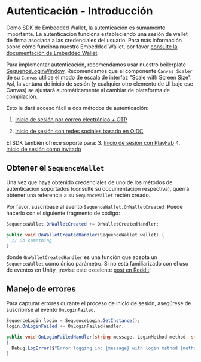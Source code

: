 # Autenticación - Introducción
Como SDK de Embedded Wallet, la autenticación es sumamente importante. La autenticación funciona estableciendo una sesión de wallet de firma asociada a las credenciales del usuario. Para más información sobre cómo funciona nuestro Embedded Wallet, por favor [consulte la documentación de Embedded Wallet](/solutions_old/wallets/embedded-wallet/overview).

Para implementar autenticación, recomendamos usar nuestro boilerplate [SequenceLoginWindow](/sdk/unity/bootstrap_game#login).
Recomendamos que el componente `Canvas Scaler` de su `Canvas` utilice el modo de escala de interfaz "Scale with Screen Size". Así, la ventana de inicio de sesión (y cualquier otro elemento de UI bajo ese Canvas) se ajustará automáticamente al cambiar de plataforma de compilación.

Esto le dará acceso fácil a dos métodos de autenticación:
1.  [Inicio de sesión por correo electrónico + OTP](/sdk/unity/onboard/authentication/email)

2.  [Inicio de sesión con redes sociales basado en OIDC](/sdk/unity/onboard/authentication/oidc)

El SDK también ofrece soporte para:
3\.  [Inicio de sesión con PlayFab](/sdk/unity/onboard/authentication/playfab)
4. [Inicio de sesión como invitado](/sdk/unity/onboard/authentication/guest)

## Obtener el `SequenceWallet`
Una vez que haya obtenido credenciales de uno de los métodos de autenticación soportados (consulte su documentación respectiva), querrá obtener una referencia a su `SequenceWallet` recién creado.

Por favor, suscríbase al evento `SequenceWallet.OnWalletCreated`. Puede hacerlo con el siguiente fragmento de código:

```csharp
SequenceWallet.OnWalletCreated += OnWalletCreatedHandler;

public void OnWalletCreatedHandler(SequenceWallet wallet) {
  // Do something
}
```

donde `OnWalletCreatedHandler` es una función que acepta un `SequenceWallet` como único parámetro. Si no está familiarizado con el uso de eventos en Unity, ¡revise este excelente [post en Reddit](https://www.reddit.com/r/gamedev/comments/u3hz2v/how_to_use_events_a_supersimple_unity_example/)!

## Manejo de errores
Para capturar errores durante el proceso de inicio de sesión, asegúrese de suscribirse al evento `OnLoginFailed`.

```csharp
SequenceLogin login = SequenceLogin.GetInstance();
login.OnLoginFailed += OnLoginFailedHandler;

public void OnLoginFailedHandler(string message, LoginMethod method, string email, List<LoginMethod> loginMethods = default)
{
  Debug.LogError($"Error logging in: {message} with login method {method} and email {email}");
}
```